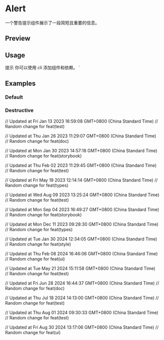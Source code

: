 

<Meta of={AlertStories} />

# Alert

一个警告提示组件展示了一段简短且重要的信息。

## Preview

<Canvas of={AlertStories.Default} />

<Controls />

## Usage


  <Terminal className="h-4 w-4" />
  <AlertTitle>提示</AlertTitle>
  <AlertDescription>
    你可以使用 cli 添加组件和依赖。
  </AlertDescription>
</Alert>
`

<Source code={importCode} language='ts' dark />
<Source code={exampleCode} language='tsx' dark />

## Examples

### Default

<Canvas of={AlertStories.Default} />

### Destructive

<Canvas of={AlertStories.Destructive} />

// Updated at Fri Jan 13 2023 16:59:08 GMT+0800 (China Standard Time)
// Random change for feat(test)

// Updated at Thu Jan 26 2023 11:29:07 GMT+0800 (China Standard Time)
// Random change for feat(doc)

// Updated at Mon Jan 30 2023 14:57:18 GMT+0800 (China Standard Time)
// Random change for feat(storybook)

// Updated at Thu Feb 02 2023 11:29:45 GMT+0800 (China Standard Time)
// Random change for feat(test)

// Updated at Fri May 19 2023 12:14:14 GMT+0800 (China Standard Time)
// Random change for feat(types)

// Updated at Wed Aug 09 2023 13:25:24 GMT+0800 (China Standard Time)
// Random change for feat(test)

// Updated at Mon Sep 04 2023 16:49:27 GMT+0800 (China Standard Time)
// Random change for feat(storybook)

// Updated at Mon Dec 11 2023 09:28:30 GMT+0800 (China Standard Time)
// Random change for feat(types)

// Updated at Tue Jan 30 2024 12:34:05 GMT+0800 (China Standard Time)
// Random change for feat(style)

// Updated at Thu Feb 08 2024 16:46:06 GMT+0800 (China Standard Time)
// Random change for feat(ui)

// Updated at Tue May 21 2024 15:11:58 GMT+0800 (China Standard Time)
// Random change for feat(test)

// Updated at Fri Jun 28 2024 16:44:37 GMT+0800 (China Standard Time)
// Random change for feat(doc)

// Updated at Thu Jul 18 2024 14:13:00 GMT+0800 (China Standard Time)
// Random change for feat(test)

// Updated at Thu Aug 01 2024 09:30:33 GMT+0800 (China Standard Time)
// Random change for feat(test)

// Updated at Fri Aug 30 2024 13:17:06 GMT+0800 (China Standard Time)
// Random change for feat(ui)
